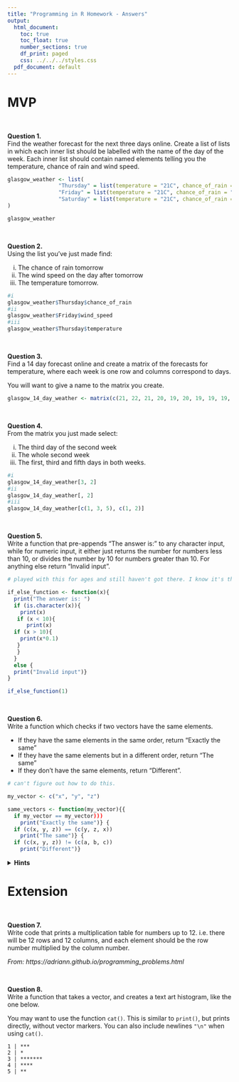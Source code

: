 ```yaml
---
title: "Programming in R Homework - Answers"
output:
  html_document:
    toc: true
    toc_float: true
    number_sections: true
    df_print: paged
    css: ../../../styles.css
  pdf_document: default
---
```


# MVP

<br> 

**Question 1.** \
Find the weather forecast for the next three days online. Create a list of lists in which each inner list should be labelled with the name of the day of the week. Each inner list should contain named elements telling you the temperature, chance of rain and wind speed.

```r
glasgow_weather <- list(
                "Thursday" = list(temperature = "21C", chance_of_rain = "5%", wind_speed = "5mph"),
                "Friday" = list(temperature = "21C", chance_of_rain = "10%", wind_speed = "4mph"),
                "Saturday" = list(temperature = "21C", chance_of_rain = "40%", wind_speed = "6mph")
)

glasgow_weather
```


<br>

**Question 2.** \
Using the list you've just made find:

  i. The chance of rain tomorrow
  ii. The wind speed on the day after tomorrow
  iii. The temperature tomorrow.

```r
#i
glasgow_weather$Thursday$chance_of_rain
#ii
glasgow_weather$Friday$wind_speed
#iii
glasgow_weather$Thursday$temperature
```


<br>

**Question 3.** \
Find a 14 day forecast online and create a matrix of the forecasts for temperature, where each week is one row and columns correspond to days.

You will want to give a name to the matrix you create.

```r
glasgow_14_day_weather <- matrix(c(21, 22, 21, 20, 19, 20, 19, 19, 19, 18, 18, 18, 18, 18), nrow = 7, ncol = 2)
```

<br>

**Question 4.** \
From the matrix you just made select:

  i. The third day of the second week
  ii. The whole second week
  iii. The first, third and fifth days in both weeks.

```r
#i 
glasgow_14_day_weather[3, 2]
#ii 
glasgow_14_day_weather[, 2]
#iii 
glasgow_14_day_weather[c(1, 3, 5), c(1, 2)]
```


<br>

**Question 5.** \
Write a function that pre-appends "The answer is: " to any character input, while for numeric input, it either just returns the number for numbers less than 10, or divides the number by 10 for numbers greater than 10. For anything else return "Invalid input".

```r
# played with this for ages and still haven't got there. I know it's the {} or else in the wrong place

if_else_function <- function(x){
  print("The answer is: ")
  if (is.character(x)){
    print(x)
   if (x < 10){
      print(x)
  if (x > 10){
    print(x*0.1)
   }
   }
  }
  else {
  print("Invalid input")}
}
```

```r
if_else_function(1)
```

<br>

**Question 6.** \
Write a function which checks if two vectors have the same elements. 

* If they have the same elements in the same order, return "Exactly the same"
* If they have the same elements but in a different order, return "The same"
* If they don't have the same elements, return "Different".

```r
# can't figure out how to do this. 

my_vector <- c("x", "y", "z")

same_vectors <- function(my_vector){{
  if my_vector == my_vector)))
    print("Exactly the same")} {
  if (c(x, y, z)) == (c(y, z, x))
    print("The same")} {
  if (c(x, y, z)) != (c(a, b, c))
    print("Different")} 

```

<details>
<summary>**Hints**</summary>
* You can check if two vectors have the same elements but in a different order by using `sort` to sort each vector first and then checking if they are equal.
* Have a look at the `all()` function
</details>
</blockquote>


# Extension

<br>

**Question 7.** \
Write code that prints a multiplication table for numbers up to 12. i.e. there will be 12 rows and 12 columns, and each element should be the row number multiplied by the column number.

*From: https://adriann.github.io/programming_problems.html*

<br>

**Question 8.** \
Write a function that takes a vector, and creates a text art histogram, like the one below.

You may want to use the function `cat()`. This is similar to `print()`, but prints directly, without vector markers. You can also include newlines `"\n"` when using `cat()`.

```
1 | ***
2 | *
3 | *******
4 | ****
5 | **
```

